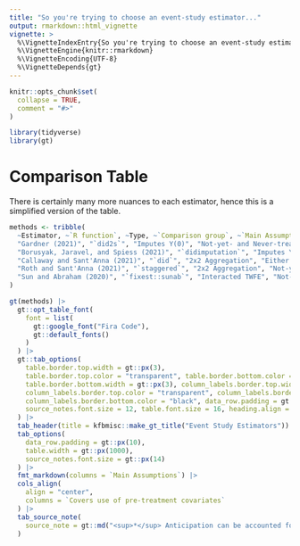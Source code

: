 ```yaml
---
title: "So you're trying to choose an event-study estimator..."
output: rmarkdown::html_vignette
vignette: >
  %\VignetteIndexEntry{So you're trying to choose an event-study estimator...}
  %\VignetteEngine{knitr::rmarkdown}
  %\VignetteEncoding{UTF-8}
  %\VignetteDepends{gt}
---
```


```r
knitr::opts_chunk$set(
  collapse = TRUE,
  comment = "#>"
)
```

```r
library(tidyverse)
library(gt)
```


# Comparison Table

There is certainly many more nuances to each estimator, hence this is a simplified version of the table. 


```r

methods <- tribble(
  ~Estimator, ~`R function`, ~Type, ~`Comparison group`, ~`Main Assumptions`, ~`Covers use of pre-treatment covariates`, ~`Uniform Inference`,
  "Gardner (2021)", "`did2s`", "Imputes Y(0)", "Not-yet- and Never-treated", "- Correct specification of Y(0) \n - Parallel Trends for all units \n - Limited anticipation<sup>*</sup>", "✔", "",
  "Borusyak, Jaravel, and Spiess (2021)", "`didimputation`", "Imputes Y(0)", "Not-yet- and Never-treated", "- Correct specification of Y(0) \n - Parallel Trends for all units \n - Limited anticipation<sup>*</sup>", "✔", "",
  "Callaway and Sant'Anna (2021)", "`did`", "2x2 Aggregation", "Either Not-yet- or Never-treated", "- Correct specification of evolution of Y(0) *or* Propensity Score \n - Parallel Trends for Not-yet- *or* Never-treated \n - Limited anticipation<sup>*</sup>", "✔", "✔",
  "Roth and Sant'Anna (2021)", "`staggered`", "2x2 Aggregation", "Not-yet-treated", "- Treatment timing is random", "", "",
  "Sun and Abraham (2020)", "`fixest::sunab`", "Interacted TWFE", "Not-yet- and Never-treated", "- Parallel Trends for all units \n - No Anticipation", "", "",
)

gt(methods) |>
  gt::opt_table_font(
    font = list(
      gt::google_font("Fira Code"),
      gt::default_fonts()
    )
  ) |>
  gt::tab_options(
    table.border.top.width = gt::px(3),
    table.border.top.color = "transparent", table.border.bottom.color = "transparent",
    table.border.bottom.width = gt::px(3), column_labels.border.top.width = gt::px(3),
    column_labels.border.top.color = "transparent", column_labels.border.bottom.width = gt::px(3),
    column_labels.border.bottom.color = "black", data_row.padding = gt::px(5),
    source_notes.font.size = 12, table.font.size = 16, heading.align = "left"
  ) |>
  tab_header(title = kfbmisc::make_gt_title("Event Study Estimators")) |>
  tab_options(
    data_row.padding = gt::px(10),
    table.width = gt::px(1000),
    source_notes.font.size = gt::px(14)
  ) |>
  fmt_markdown(columns = `Main Assumptions`) |>
  cols_align(
    align = "center",
    columns = `Covers use of pre-treatment covariates`
  ) |>
  tab_source_note(
    source_note = gt::md("<sup>*</sup> Anticipation can be accounted for by adjusting initial treatment day back x number of years \n\n <sup>**</sup> Misclassifications are my own fault.")
  )
```
